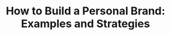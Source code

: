 ---
title: 'How to Build a Personal Brand: Examples and Strategies'
publishedAt: '2024-08-15'
summary: 'Learn effective strategies and see real-life examples of building a personal brand that stands out.'
slug: 'how-to-build-personal-brand-examples'
featured: 'false'
tag: 'personal-branding'
---